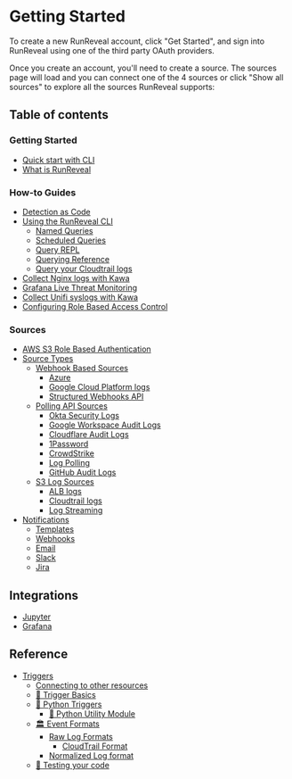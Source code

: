 # Getting Started
To create a new RunReveal account, click "Get Started", and sign into RunReveal using one of the third party OAuth providers.

Once you create an account, you'll need to create a source. The sources page will load and you can connect one of the 4 sources or click "Show all sources" to explore all the sources RunReveal supports:

## Table of contents

### Getting Started

* [Quick start with CLI](<README (1).md>)
* [What is RunReveal](getting-started/what-is-runreveal.md)

### How-to Guides

* [Detection as Code](how-to-guides/detection-as-code.md)
* [Using the RunReveal CLI](how-to-guides/using-the-runreveal-cli/README.md)
  - [Named Queries](reference/querying-your-logs/named-queries.md)
  - [Scheduled Queries](reference/querying-your-logs/scheduled-queries.md)
  - [Query REPL](reference/querying-your-logs/query-repl.md)
  - [Querying Reference](how-to-guides/using-the-runreveal-cli/querying-reference.md)
  - [Query your Cloudtrail logs](how-to-guides/query-your-cloudtrail-logs.md)
* [Collect Nginx logs with Kawa](how-to-guides/collect-nginx-logs-with-kawa.md)
* [Grafana Live Threat Monitoring](how-to-guides/grafana-live-threat-monitoring.md)
* [Collect Unifi syslogs with Kawa](how-to-guides/collect-unifi-syslogs-with-kawa.md)
* [Configuring Role Based Access Control](how-to-guides/configuring-role-based-access-control.md)

### Sources

* [AWS S3 Role Based Authentication](sources/aws-s3-role-based-authentication.md)
* [Source Types](source-integrations/source-types/README.md)
  * [Webhook Based Sources](source-integrations/source-types/webhook-based-sources/README.md)
    * [Azure](source-integrations/source-types/azure.md)
    * [Google Cloud Platform logs](source-integrations/source-types/google-cloud-platform-logs.md)
    * [Structured Webhooks API](source-integrations/source-types/structured-webhooks-api.md)
  * [Polling API Sources](source-integrations/source-types/polling-api-sources/README.md)
    * [Okta Security Logs](source-integrations/source-types/okta-security-logs.md)
    * [Google Workspace Audit Logs](source-integrations/source-types/google-workspace-audit-logs.md)
    * [Cloudflare Audit Logs](source-integrations/source-types/cloudflare-audit-logs.md)
    * [1Password](source-integrations/source-types/1password.md)
    * [CrowdStrike](source-integrations/source-types/crowdstrike.md)
    * [Log Polling](source-integrations/source-types/github-audit-logs/log-polling.md)
    * [GitHub Audit Logs](source-integrations/source-types/github-audit-logs/README.md)
  * [S3 Log Sources](source-integrations/source-types/logs-in-amazon-s3/README.md)
    * [ALB logs](source-integrations/source-types/logs-in-amazon-s3/alb-logs.md)
    * [Cloudtrail logs](source-integrations/source-types/logs-in-amazon-s3/cloudtrail-logs.md)
    * [Log Streaming](source-integrations/source-types/github-audit-logs/log-streaming.md)
* [Notifications](source-integrations/notifications/README.md)
  * [Templates](source-integrations/notifications/templates.md)
  * [Webhooks](source-integrations/notifications/webhooks.md)
  * [Email](source-integrations/notifications/email.md)
  * [Slack](source-integrations/notifications/slack.md)
  * [Jira](source-integrations/notifications/jira.md)

## Integrations

* [Jupyter](integrations/jupyter.md)
* [Grafana](integrations/grafana.md)

## Reference

* [Triggers](reference/triggers/README.md)
  * [Connecting to other resources](reference/triggers/connecting-to-other-resources.md)
  * [📐 Trigger Basics](reference/triggers/trigger-basics.md)
  * [🐍 Python Triggers](reference/triggers/python-triggers/README.md)
    * [🍴 Python Utility Module](reference/triggers/python-triggers/python-utility-module.md)
  * [🏛 Event Formats](reference/triggers/event-formats/README.md)
    * [Raw Log Formats](reference/triggers/event-formats/raw-log-formats/README.md)
      * [CloudTrail Format](reference/triggers/event-formats/raw-log-formats/cloudtrail-format.md)
    * [Normalized Log format](reference/triggers/event-formats/normalized-log-format.md)
  * [🔬 Testing your code](reference/triggers/testing-your-code.md)


